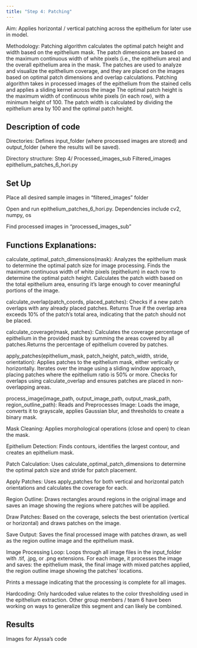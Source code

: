 ```yaml
---
title: "Step 4: Patching"
---
```




Aim: Applies horizontal / vertical patching across the epithelium for later use in model. 

Methodology: Patching algorithm calculates the optimal patch height and width based on the epithelium mask. The patch dimensions are based on the maximum continuous width of white pixels (i.e., the epithelium area) and the overall epithelium area in the mask. 
The patches are used to analyze and visualize the epithelium coverage, and they are placed on the images based on optimal patch dimensions and overlap calculations.
Patching algorithm takes in processed images of the epithelium from the stained cells and applies a sliding kernel across the image
The optimal patch height is the maximum width of continuous white pixels (in each row), with a minimum height of 100. The patch width is calculated by dividing the epithelium area by 100 and the optimal patch height.

## Description of code

Directories: Defines input_folder (where processed images are stored) and output_folder (where the results will be saved).

Directory structure: Step 4/
	Processed_images_sub
	Filtered_images
	epithelium_patches_6_hori.py

## Set Up


Place all desired sample images in “filtered_images” folder

Open and run epithelium_patches_6_hori.py. Dependencies include cv2, numpy, os

Find processed images in “processed_images_sub”



## Functions Explanations: 

calculate_optimal_patch_dimensions(mask):
Analyzes the epithelium mask to determine the optimal patch size for image processing. Finds the maximum continuous width of white pixels (epithelium) in each row to determine the optimal patch height. Calculates the patch width based on the total epithelium area, ensuring it's large enough to cover meaningful portions of the image.

calculate_overlap(patch_coords, placed_patches):
Checks if a new patch overlaps with any already placed patches. Returns True if the overlap area exceeds 10% of the patch's total area, indicating that the patch should not be placed.

calculate_coverage(mask, patches):
Calculates the coverage percentage of epithelium in the provided mask by summing the areas covered by all patches.Returns the percentage of epithelium covered by patches.

apply_patches(epithelium_mask, patch_height, patch_width, stride, orientation):
Applies patches to the epithelium mask, either vertically or horizontally. Iterates over the image using a sliding window approach, placing patches where the epithelium ratio is 50% or more. Checks for overlaps using calculate_overlap and ensures patches are placed in non-overlapping areas.

process_image(image_path, output_image_path, output_mask_path, region_outline_path):
Reads and Preprocesses Image: Loads the image, converts it to grayscale, applies Gaussian blur, and thresholds to create a binary mask.

Mask Cleaning:
Applies morphological operations (close and open) to clean the mask.

Epithelium Detection:
Finds contours, identifies the largest contour, and creates an epithelium mask.

Patch Calculation:
Uses calculate_optimal_patch_dimensions to determine the optimal patch size and stride for patch placement.

Apply Patches:
Uses apply_patches for both vertical and horizontal patch orientations and calculates the coverage for each.

Region Outline:
Draws rectangles around regions in the original image and saves an image showing the regions where patches will be applied.

Draw Patches:
Based on the coverage, selects the best orientation (vertical or horizontal) and draws patches on the image.

Save Output:
Saves the final processed image with patches drawn, as well as the region outline image and the epithelium mask.

Image Processing Loop:
Loops through all image files in the input_folder with .tif, .jpg, or .png extensions. For each image, it processes the image and saves: the epithelium mask, the final image with mixed patches applied, the region outline image showing the patches' locations.

Prints a message indicating that the processing is complete for all images.


Hardcoding:
Only hardcoded value relates to the color thresholding used in the epithelium extraction. Other group members / team 6 have been working on ways to generalize this segment and can likely be combined.




## Results
Images for Alyssa's code

